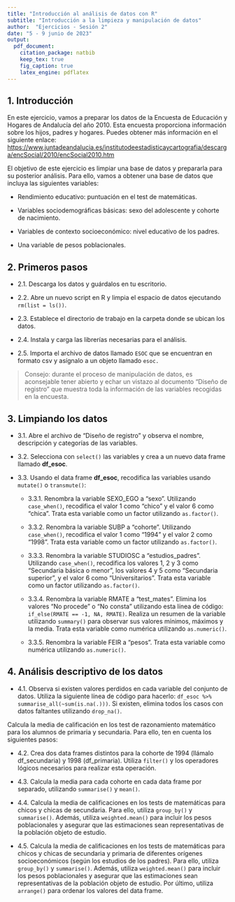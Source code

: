 ```yaml
---
title: "Introducción al análisis de datos con R"
subtitle: "Introducción a la limpieza y manipulación de datos"
author:  "Ejercicios - Sesión 2"
date: "5 - 9 junio de 2023"
output:
  pdf_document:
    citation_package: natbib
    keep_tex: true
    fig_caption: true
    latex_engine: pdflatex
---
```


## 1. Introducción

En este ejercicio, vamos a preparar los datos de la Encuesta de Educación y Hogares de Andalucía del año 2010. Esta encuesta proporciona información sobre los hijos, padres y hogares. Puedes obtener más información en el siguiente enlace: <https://www.juntadeandalucia.es/institutodeestadisticaycartografia/descarga/encSocial/2010/encSocial2010.htm>

El objetivo de este ejercicio es limpiar una base de datos y prepararla para su posterior análisis. Para ello, vamos a obtener una base de datos que incluya las siguientes variables:

- Rendimiento educativo: puntuación en el test de matemáticas.

- Variables sociodemográficas básicas: sexo del adolescente y cohorte de nacimiento.

- Variables de contexto socioeconómico: nivel educativo de los padres.

- Una variable de pesos poblacionales.

## 2. Primeros pasos

* 2.1. Descarga los datos y guárdalos en tu escritorio.

* 2.2. Abre un nuevo script en R y limpia el espacio de datos ejecutando `rm(list = ls())`.

* 2.3. Establece el directorio de trabajo en la carpeta donde se ubican los datos.

* 2.4. Instala y carga las librerías necesarias para el análisis.

* 2.5. Importa el archivo de datos llamado `ESOC` que se encuentran en formato csv y asígnalo a un objeto llamado `esoc.`

> Consejo: durante el proceso de manipulación de datos, es aconsejable tener abierto y echar un vistazo al documento "Diseño de registro" que muestra toda la información de las variables recogidas en la encuesta.

## 3. Limpiando los datos 

* 3.1. Abre el archivo de "Diseño de registro" y observa el nombre, descripción y categorías de las variables.

* 3.2. Selecciona con `select()` las variables y crea a un nuevo data frame llamado **df_esoc**.

* 3.3. Usando el data frame **df_esoc**, recodifica las variables usando `mutate()` o `transmute()`:

  * 3.3.1. Renombra la variable SEXO_EGO a "sexo". Utilizando `case_when()`, recodifica el valor 1 como "chico" y el valor 6 como "chica". Trata esta variable como un factor utilizando `as.factor()`.
    
  * 3.3.2. Renombra la variable SUBP a "cohorte". Utilizando `case_when()`, recodifica el valor 1 como "1994" y el valor 2 como "1998". Trata esta variable como un factor utilizando `as.factor()`.
    
  * 3.3.3. Renombra la variable STUDIOSC a "estudios_padres". Utilizando `case_when()`, recodifica los valores 1, 2 y 3 como "Secundaria básica o menor", los valores 4 y 5 como "Secundaria superior", y el valor 6 como "Universitarios". Trata esta variable como un factor utilizando `as.factor()`.
    
  * 3.3.4. Renombra la variable RMATE a "test_mates". Elimina los valores "No procede" o "No consta" utilizando esta línea de código: `if_else(RMATE == -1, NA, RMATE)`. Realiza un resumen de la variable utilizando `summary()` para observar sus valores mínimos, máximos y la media. Trata esta variable como numérica utilizando `as.numeric()`.
    
  * 3.3.5. Renombra la variable FEIR a "pesos". Trata esta variable como numérica utilizando `as.numeric()`.


## 4. Análisis descriptivo de los datos


* 4.1. Observa si existen valores perdidos en cada variable del conjunto de datos. Utiliza la siguiente línea de código para hacerlo: `df_esoc %>% summarise_all(~sum(is.na(.)))`. Si existen, elimina todos los casos con datos faltantes utilizando `drop_na()`.

Calcula la media de calificación en los test de razonamiento matemático para los alumnos de primaria y secundaria. Para ello, ten en cuenta los siguientes pasos:

* 4.2. Crea dos data frames distintos para la cohorte de 1994 (llámalo df_secundaria) y 1998 (df_primaria). Utiliza `filter()` y los operadores lógicos necesarios para realizar esta operación.
    
* 4.3. Calcula la media para cada cohorte en cada data frame por separado, utilizando `summarise()` y `mean()`.

* 4.4. Calcula la media de calificaciones en los tests de matemáticas para chicos y chicas de secundaria. Para ello, utiliza `group_by()` y `summarise()`. Además, utiliza `weighted.mean()` para incluir los pesos poblacionales y asegurar que las estimaciones sean representativas de la población objeto de estudio.

* 4.5. Calcula la media de calificaciones en los tests de matemáticas para chicos y chicas de secundaria y primaria de diferentes orígenes socioeconómicos (según los estudios de los padres). Para ello, utiliza `group_by()` y `summarise()`. Además, utiliza `weighted.mean()` para incluir los pesos poblacionales y asegurar que las estimaciones sean representativas de la población objeto de estudio. Por último, utiliza `arrange()` para ordenar los valores del data frame.
